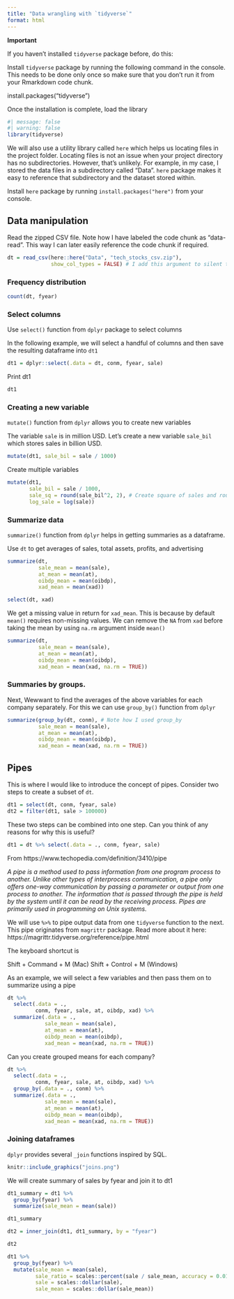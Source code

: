 ```yaml
---
title: "Data wrangling with `tidyverse`"
format: html
---
```


**Important**

If you haven't installed `tidyverse` package before, do this:

Install `tidyverse` package by running the following command in the console. This needs to be done only once so make sure that you don't run it from your Rmarkdown code chunk.

install.packages("tidyverse")

Once the installation is complete, load the library

```r
#| message: false
#| warning: false
library(tidyverse)
```

We will also use a utility library called `here` which helps us locating files in the project folder. Locating files is not an issue when your project directory has no subdirectories. However, that's unlikely. For example, in my case, I stored the data files in a subdirectory called "Data". `here` package makes it easy to reference that subdirectory and the dataset stored within.

Install `here` package by running `install.packages("here")` from your console. 


## Data manipulation


Read the zipped CSV file. Note how I have labeled the code chunk as "data-read". This way I can later easily reference the code chunk if required.

```r

dt = read_csv(here::here("Data", "tech_stocks_csv.zip"),
              show_col_types = FALSE) # I add this argument to silent the output

```

### Frequency distribution 

```r
count(dt, fyear)
```


### Select columns

Use `select()` function from `dplyr` package to select columns

In the following example, we will select a handful of columns and then save the resulting dataframe into `dt1`

```r
dt1 = dplyr::select(.data = dt, conm, fyear, sale)
```

Print dt1
```r
dt1
```


### Creating a new variable

`mutate()` function from `dplyr` allows you to create new variables

The variable `sale` is in million USD. Let's create a new variable `sale_bil` which stores sales in billion USD.

```r
mutate(dt1, sale_bil = sale / 1000)
```

Create multiple variables

```r
mutate(dt1,
       sale_bil = sale / 1000,
       sale_sq = round(sale_bil^2, 2), # Create square of sales and round it to 2 decimals
       log_sale = log(sale))
```

### Summarize data

`summarize()` function from `dplyr` helps in getting summaries as a dataframe.

Use `dt` to get averages of sales, total assets, profits, and advertising

```r

summarize(dt,
          sale_mean = mean(sale),
          at_mean = mean(at),
          oibdp_mean = mean(oibdp),
          xad_mean = mean(xad))

```

```r
select(dt, xad)
```



We get a missing value in return for `xad_mean`. This is because by default `mean()` requires non-missing values. We can remove the `NA` from `xad` before taking the mean by using `na.rm` argument inside `mean()`

```r

summarize(dt,
          sale_mean = mean(sale),
          at_mean = mean(at),
          oibdp_mean = mean(oibdp),
          xad_mean = mean(xad, na.rm = TRUE))

```



### Summaries by groups.

Next, Wewwant to find the averages of the above variables for each company separately. For this we can use `group_by()` function from `dplyr`

```r
summarize(group_by(dt, conm), # Note how I used group_by
          sale_mean = mean(sale),
          at_mean = mean(at),
          oibdp_mean = mean(oibdp),
          xad_mean = mean(xad, na.rm = TRUE))
```

## Pipes

This is where I would like to introduce the concept of pipes. Consider two steps to create a subset of `dt`. 

```r
dt1 = select(dt, conm, fyear, sale)
dt2 = filter(dt1, sale > 100000)

```

These two steps can be combined into one step. Can you think of any reasons for why this is useful?

```r
dt1 = dt %>% select(.data = ., conm, fyear, sale)
```

From https://www.techopedia.com/definition/3410/pipe

*A pipe is a method used to pass information from one program process to another. Unlike other types of interprocess communication, a pipe only offers one-way communication by passing a parameter or output from one process to another. The information that is passed through the pipe is held by the system until it can be read by the receiving process. Pipes are primarily used in programming on Unix systems.*

We will use `%>%` to pipe output data from one `tidyverse` function to the next.
This pipe originates from `magrittr` package. Read more about it here: https://magrittr.tidyverse.org/reference/pipe.html

The keyboard shortcut is 

Shift + Command + M (Mac)
Shift + Control + M (Windows)

As an example, we will select a few variables and then pass them on to summarize using a pipe

```r
dt %>% 
  select(.data = ., 
         conm, fyear, sale, at, oibdp, xad) %>% 
  summarize(.data = .,
            sale_mean = mean(sale),
            at_mean = mean(at),
            oibdp_mean = mean(oibdp),
            xad_mean = mean(xad, na.rm = TRUE))
```

Can you create grouped means for each company?


```r
dt %>% 
  select(.data = ., 
         conm, fyear, sale, at, oibdp, xad) %>% 
  group_by(.data = ., conm) %>% 
  summarize(.data = .,
            sale_mean = mean(sale),
            at_mean = mean(at),
            oibdp_mean = mean(oibdp),
            xad_mean = mean(xad, na.rm = TRUE))
```



### Joining dataframes

`dplyr` provides several `_join` functions inspired by SQL.

```r
knitr::include_graphics("joins.png")
```



We will create summary of sales by fyear and join it to dt1


```r
dt1_summary = dt1 %>% 
  group_by(fyear) %>% 
  summarize(sale_mean = mean(sale))
```

```r
dt1_summary
```


```r
dt2 = inner_join(dt1, dt1_summary, by = "fyear")
```

```r
dt2
```


```r
dt1 %>% 
  group_by(fyear) %>% 
  mutate(sale_mean = mean(sale),
         sale_ratio = scales::percent(sale / sale_mean, accuracy = 0.01),
         sale = scales::dollar(sale),
         sale_mean = scales::dollar(sale_mean))
```

